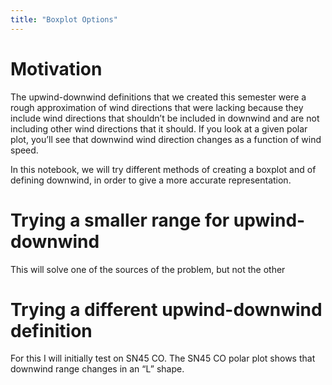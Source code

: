 ```yaml
---
title: "Boxplot Options"
---
```


# Motivation 

The upwind-downwind definitions that we created this semester were a rough approximation of wind directions that were lacking because they include wind directions that shouldn't be included in downwind and are not including other wind directions that it should. If you look at a given polar plot, you'll see that downwind wind direction changes as a function of wind speed. 

In this notebook, we will try different methods of creating a boxplot and of defining downwind, in order to give a more accurate representation. 

# Trying a smaller range for upwind-downwind 

This will solve one of the sources of the problem, but not the other 

# Trying a different upwind-downwind definition 

For this I will initially test on SN45 CO. The SN45 CO polar plot shows that downwind range changes in an "L" shape.